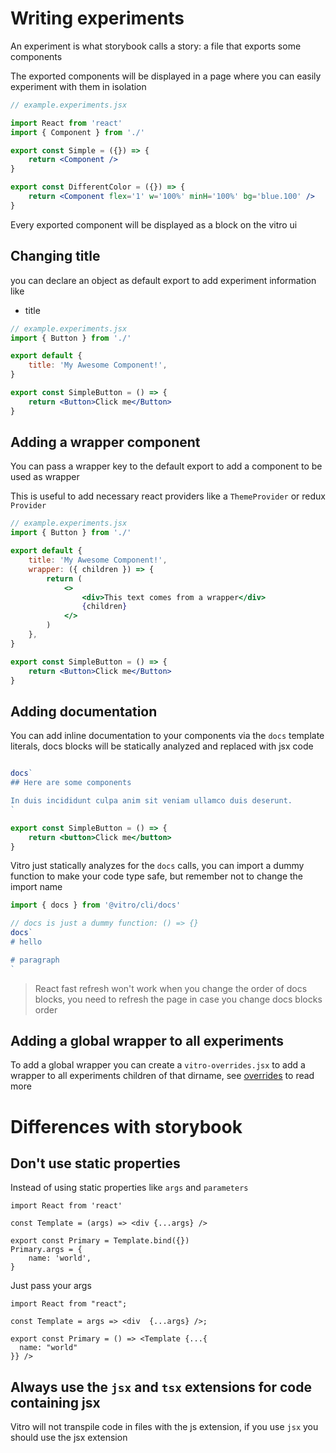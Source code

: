 # Writing experiments

An experiment is what storybook calls a story: a file that exports some components

The exported components will be displayed in a page where you can easily experiment with them in isolation

```jsx
// example.experiments.jsx

import React from 'react'
import { Component } from './'

export const Simple = ({}) => {
    return <Component />
}

export const DifferentColor = ({}) => {
    return <Component flex='1' w='100%' minH='100%' bg='blue.100' />
}
```

Every exported component will be displayed as a block on the vitro ui

## Changing title

you can declare an object as default export to add experiment information like

-   title

```jsx
// example.experiments.jsx
import { Button } from './'

export default {
    title: 'My Awesome Component!',
}

export const SimpleButton = () => {
    return <Button>Click me</Button>
}
```

## Adding a wrapper component

You can pass a wrapper key to the default export to add a component to be used as wrapper

This is useful to add necessary react providers like a `ThemeProvider` or redux `Provider`

```jsx
// example.experiments.jsx
import { Button } from './'

export default {
    title: 'My Awesome Component!',
    wrapper: ({ children }) => {
        return (
            <>
                <div>This text comes from a wrapper</div>
                {children}
            </>
        )
    },
}

export const SimpleButton = () => {
    return <Button>Click me</Button>
}
```

## Adding documentation

You can add inline documentation to your components via the `docs` template literals, docs blocks will be statically analyzed and replaced with jsx code

```jsx

docs`
## Here are some components

In duis incididunt culpa anim sit veniam ullamco duis deserunt.
`

export const SimpleButton = () => {
    return <button>Click me</button>
}
```

Vitro just statically analyzes for the `docs` calls, you can import a dummy function to make your code type safe, but remember not to change the import name

```ts
import { docs } from '@vitro/cli/docs'

// docs is just a dummy function: () => {}
docs`
# hello

# paragraph
`
```

> React fast refresh won't work when you change the order of docs blocks, you need to refresh the page in case you change docs blocks order

## Adding a global wrapper to all experiments

To add a global wrapper you can create a `vitro-overrides.jsx` to add a wrapper to all experiments children of that dirname, see [overrides](/overrides) to read more

# Differences with storybook

## Don't use static properties

Instead of using static properties like `args` and `parameters`

```tsx
import React from 'react'

const Template = (args) => <div {...args} />

export const Primary = Template.bind({})
Primary.args = {
    name: 'world',
}
```

Just pass your args

```tsx
import React from "react";

const Template = args => <div  {...args} />;

export const Primary = () => <Template {...{
  name: "world"
}} />
```

## Always use the `jsx` and `tsx` extensions for code containing jsx

Vitro will not transpile code in files with the js extension, if you use `jsx` you should use the jsx extension
